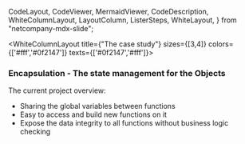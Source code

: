   CodeLayout,
  CodeViewer,
  MermaidViewer,
  CodeDescription,
  WhiteColumnLayout,
  LayoutColumn,
  ListerSteps,
  WhiteLayout,
} from "netcompany-mdx-slide";

<WhiteColumnLayout title={"The case study"} sizes={[3,4]} colors={['#fff','#0f2147']} texts={['#0f2147','#fff']}>
<LayoutColumn>

### Encapsulation - The state management for the Objects

The current project overview:

<ListerSteps showFirstItem={true}>

- Sharing the global variables between functions
- Easy to access and build new functions on it
- Expose the data integrity to all functions without business logic checking

</ListerSteps>

</LayoutColumn>
<LayoutColumn>
<div
  style={{
    display: "flex",
    flex: 1,
    width: "100%",
    flexDirection:"column"
  }}
>
<CodeViewer>

```java 20:27 file=../src/main/java/com/netcompany/Main.java showNumbers zoomIn=1.5

```

```java 454:466 file=../src/main/java/com/netcompany/Main.java showNumbers zoomIn=1.3

```

```java 395:421 file=../src/main/java/com/netcompany/Main.java showNumbers zoomIn=1.5

```

</CodeViewer>
</div>
</LayoutColumn>
</WhiteColumnLayout>
